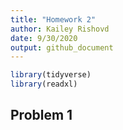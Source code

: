 ```yaml
---
title: "Homework 2"
author: Kailey Rishovd
date: 9/30/2020
output: github_document
---
```


```r
library(tidyverse)
library(readxl)
```

## Problem 1

